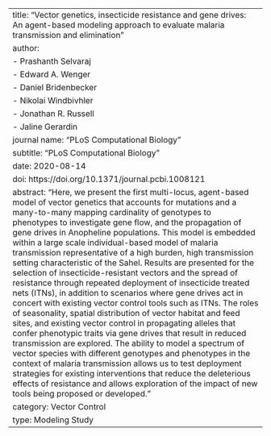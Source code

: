 ---
title: "Vector genetics, insecticide resistance and gene drives: An agent-based modeling approach to evaluate malaria transmission and elimination"
author: 
  - Prashanth Selvaraj
  - Edward A. Wenger
  - Daniel Bridenbecker
  - Nikolai Windbivhler
  - Jonathan R. Russell
  - Jaline Gerardin
journal name: "PLoS Computational Biology"
subtitle: "PLoS Computational Biology"
date: 2020-08-14
doi: https://doi.org/10.1371/journal.pcbi.1008121
abstract: "Here, we present the first multi-locus, agent-based model of vector genetics that accounts for mutations and a many-to-many mapping cardinality of genotypes to phenotypes to investigate gene flow, and the propagation of gene drives in Anopheline populations. This model is embedded within a large scale individual-based model of malaria transmission representative of a high burden, high transmission setting characteristic of the Sahel. Results are presented for the selection of insecticide-resistant vectors and the spread of resistance through repeated deployment of insecticide treated nets (ITNs), in addition to scenarios where gene drives act in concert with existing vector control tools such as ITNs. The roles of seasonality, spatial distribution of vector habitat and feed sites, and existing vector control in propagating alleles that confer phenotypic traits via gene drives that result in reduced transmission are explored. The ability to model a spectrum of vector species with different genotypes and phenotypes in the context of malaria transmission allows us to test deployment strategies for existing interventions that reduce the deleterious effects of resistance and allows exploration of the impact of new tools being proposed or developed."
category: Vector Control
type: Modeling Study
---